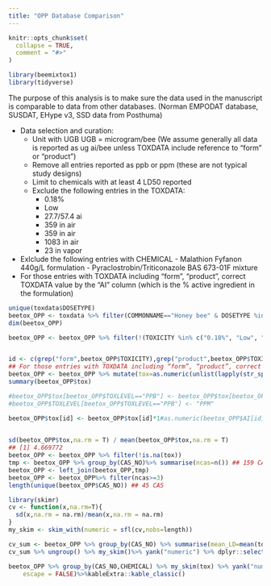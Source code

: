 ```yaml
---
title: "OPP Database Comparison"
---
```


```r
knitr::opts_chunk$set(
  collapse = TRUE,
  comment = "#>"
)
```

```r
library(beemixtox1)
library(tidyverse)
```

The purpose of this analysis is to make sure the data used in the manuscript is comparable to data from other databases. (Norman EMPODAT database, SUSDAT, EHype v3, SSD data from Posthuma)


- Data selection and curation: 
  - Unit with UGB UGB = microgram/bee (We assume generally all data is reported as ug ai/bee unless TOXDATA include reference to “form” or “product”)
  - Remove all entries reported as ppb or ppm (these are not typical study designs)
  - Limit to chemicals with at least 4 LD50 reported 
  - Exclude the following entries in the TOXDATA:
      - 0.18%
      - Low
      - 27.7/57.4 ai
      - 359 in air
      - 359 in air
      - 1083 in air
      - 23 in vapor
- Exlclude the following entries with CHEMICAL
      - Malathion Fyfanon 440g/L formulation
      - Pyraclostrobin/Triticonazole BAS 673-01F mixture
- For those entries with TOXDATA including “form”, “product”, correct TOXDATA value by the “AI” column (which is the % active ingredient in the formulation)

   
```r
unique(toxdata$DOSETYPE)
beetox_OPP <- toxdata %>% filter(COMMONNAME=="Honey bee" & DOSETYPE %in% c("LC50", "LD50")  & TGL=="") %>% filter(TOXLEVEL %in% c("UGB")) %>% filter(STUDYTIME %in% c("48 hr","24 hr","3 D", "44 hr","48 H","48 Hr") ) %>% filter(!(CHEMICAL %in% c("Malathion Fyfanon 440g/L formulation","Pyraclostrobin/Triticonazole BAS 673-01F mixture")))
dim(beetox_OPP)

beetox_OPP <- beetox_OPP %>% filter(!(TOXICITY %in% c("0.18%", "Low", "27.7/57.4 ai",  "359 in air", "1083 in air", "23 in vapor")))


id <- c(grep("form",beetox_OPP$TOXICITY),grep("product",beetox_OPP$TOXICITY))
## For those entries with TOXDATA including “form”, “product”, correct TOXDATA value by the “AI” column (which is the % active ingredient in the formulation)
beetox_OPP <- beetox_OPP %>% mutate(tox=as.numeric(unlist(lapply(str_split(TOXICITY," "),function(x)x[1]))))
summary(beetox_OPP$tox)

#beetox_OPP$tox[beetox_OPP$TOXLEVEL=="PPB"] <- beetox_OPP$tox[beetox_OPP$TOXLEVEL=="PPB"]/1000
#beetox_OPP$TOXLEVEL[beetox_OPP$TOXLEVEL=="PPB"] <- "PPM"

beetox_OPP$tox[id] <- beetox_OPP$tox[id]*1#as.numeric(beetox_OPP$AI[id])
 

sd(beetox_OPP$tox,na.rm = T) / mean(beetox_OPP$tox,na.rm = T)
## [1] 4.669772
beetox_OPP <- beetox_OPP %>% filter(!is.na(tox))
tmp <- beetox_OPP %>% group_by(CAS_NO)%>% summarise(ncas=n()) ## 159 CAS
beetox_OPP <- left_join(beetox_OPP,tmp) 
beetox_OPP <- beetox_OPP%>% filter(ncas>=3)
length(unique(beetox_OPP$CAS_NO)) ## 45 CAS

```


```r
library(skimr)
cv <- function(x,na.rm=T){
  sd(x,na.rm = na.rm)/mean(x,na.rm = na.rm)
}
my_skim <- skim_with(numeric = sfl(cv,nobs=length))

```


```r
cv_sum <- beetox_OPP %>% group_by(CAS_NO) %>% summarise(mean_LD=mean(tox),sd_LD=sd(tox),cv=sd_LD/mean_LD)
cv_sum %>% ungroup() %>% my_skim()%>% yank("numeric") %>% dplyr::select(-c( n_missing,complete_rate)) %>% knitr::kable(.,digits=2,caption="Summary stats for overall CAS LD mean, sd, and CV ")%>%kableExtra::kable_classic()

```


```r
beetox_OPP %>% group_by(CAS_NO,CHEMICAL) %>% my_skim(tox) %>% yank("numeric") %>% dplyr::select(-c(skim_variable, n_missing,complete_rate)) %>% knitr::kable(.,digits=2,caption="<center><strong>Table: Summary stats for LD mean, sd, and CV for each CAS</strong></center>",
    escape = FALSE)%>%kableExtra::kable_classic()
```


